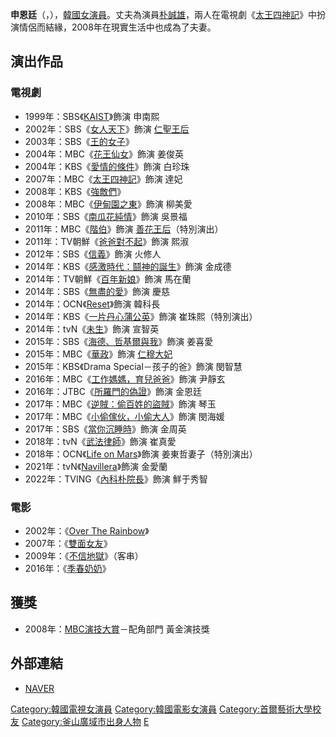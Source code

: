 {{Unreferenced|time=2021-05-09T02:52:35+00:00}}
{{藝人
| 姓名 = 申恩廷
| 類型 = 女演員
| 相片 = 
| 國籍 = {{KOR}}
| 出生日期 = {{birth_date_and_age|1974|1|4}}
| birth_place = {{KOR}}[[釜山廣域市|釜山廣域市]]
| 語言 = [[韓國語|韓國語]]、[[英語|英語]]
| 教育程度 = [[首爾藝術大學|首爾藝術大學]]演劇學[[學士|學士]]
| 配偶 = {{marriage|[[朴誠雄|朴誠雄]]|2008}}
| 兒女 = 1子
| 出道日期 = 1998年
| 經紀公司 = C-JeS Entertainment
}}

'''申恩廷'''（{{lang-ko|신은정}}，{{bd|1974年|1月4日|catIdx=Shin}}），[[韓國|韓國]][[女演員|女演員]]。丈夫為演員[[朴誠雄|朴誠雄]]，兩人在電視劇《[[太王四神記|太王四神記]]》中扮演情侶而結緣，2008年在現實生活中也成為了夫妻。

== 演出作品 ==
=== 電視劇 ===
*1999年：SBS《[[KAIST_(電視劇)|KAIST]]》飾演 申南熙
*2002年：SBS《[[女人天下|女人天下]]》飾演 [[仁聖王后|仁聖王后]]
*2003年：SBS《[[王的女子|王的女子]]》
*2004年：MBC《[[花王仙女|花王仙女]]》飾演 姜俊英
*2004年：KBS《[[愛情的條件|愛情的條件]]》飾演 白珍珠
*2007年：MBC《[[太王四神記|太王四神記]]》飾演 達妃 
*2008年：KBS《[[強敵們|強敵們]]》
*2008年：MBC《[[伊甸園之東_(電視劇)|伊甸園之東]]》飾演 柳美愛 
*2010年：SBS《[[南瓜花純情|南瓜花純情]]》飾演 吳景福
*2011年：MBC《[[階伯_(電視劇)|階伯]]》飾演 [[善花公主|善花王后]]（特別演出）
*2011年：TV朝鮮《[[爸爸對不起|爸爸對不起]]》飾演 熙淑
*2012年：SBS《[[信義_(韓國電視劇)|信義]]》飾演 火修人
*2014年：KBS《[[感激時代：鬪神的誕生|感激時代：鬪神的誕生]]》飾演 金成德
*2014年：TV朝鮮《[[百年新娘|百年新娘]]》飾演 馬在蘭
*2014年：SBS《[[無盡的愛_(2014年電視劇)|無盡的愛]]》飾演 慶慈
*2014年：OCN《[[Reset|Reset]]》飾演 韓科長
*2014年：KBS《[[一片丹心蒲公英|一片丹心蒲公英]]》飾演 崔珠熙（特別演出）
*2014年：tvN《[[未生|未生]]》飾演 宣智英
*2015年：SBS《[[海德、哲基爾與我|海德、哲基爾與我]]》飾演 姜喜愛
*2015年：MBC《[[華政|華政]]》飾演 [[仁穆王后|仁穆大妃]]
*2015年：KBS《Drama Special－孩子的爸》飾演 閔智慧
*2016年：MBC《[[工作媽媽，育兒爸爸|工作媽媽，育兒爸爸]]》飾演 尹靜玄
*2016年：JTBC《[[所羅門的偽證_(韓國電視劇)|所羅門的偽證]]》飾演 金恩廷
*2017年：MBC《[[逆賊：偷百姓的盜賊|逆賊：偷百姓的盜賊]]》飾演 琴玉
*2017年：MBC《[[小偷傢伙，小偷大人|小偷傢伙，小偷大人]]》飾演 閔海媛
*2017年：SBS《[[當你沉睡時|當你沉睡時]]》飾演 金周英
*2018年：tvN《[[武法律師|武法律師]]》飾演 崔真愛
*2018年：OCN《[[Life_on_Mars_(韓國電視劇)|Life on Mars]]》飾演 姜東哲妻子（特別演出）
*2021年：tvN《[[Navillera|Navillera]]》飾演 金愛蘭
*2022年：TVING《[[內科朴院長|內科朴院長]]》飾演 鮮于秀智

=== 電影 ===
*2002年：《[[Over_The_Rainbow_(電影)|Over The Rainbow]]》
*2007年：《[[雙面女友|雙面女友]]》
*2009年：《[[不信地獄|不信地獄]]》（客串）
*2016年：《[[季春奶奶|季春奶奶]]》

== 獲獎 ==
*2008年：[[MBC演技大賞|MBC演技大賞]]－配角部門 黃金演技獎

== 外部連結 ==
*[http://people.search.naver.com/search.naver?where=nexearch&query=%EC%8B%A0%EC%9D%80%EC%A0%95&sm=tab_etc&ie=utf8&key=PeopleService&os=100242 NAVER] {{Wayback|url=http://people.search.naver.com/search.naver?where=nexearch&query=%EC%8B%A0%EC%9D%80%EC%A0%95&sm=tab_etc&ie=utf8&key=PeopleService&os=100242 |date=20140222053108 }}{{ko}}
{{DEFAULTSORT: Shin Eun-jung}}
[[Category:韓國電視女演員|Category:韓國電視女演員]]
[[Category:韓國電影女演員|Category:韓國電影女演員]]
[[Category:首爾藝術大學校友|Category:首爾藝術大學校友]]
[[Category:釜山廣域市出身人物|Category:釜山廣域市出身人物]]
[[Category:申姓|E]]